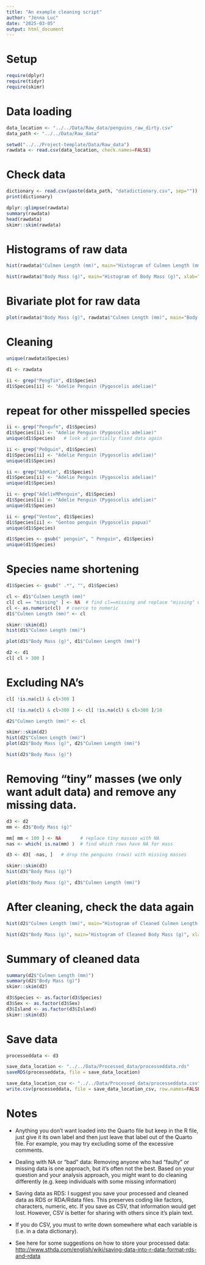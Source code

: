 ```yaml
---
title: "An example cleaning script"
author: "Jenna Luc"
date: "2025-03-05"
output: html_document
---
```



# Setup


```r
require(dplyr) 
require(tidyr) 
require(skimr) 
```


# Data loading 

```r
data_location <- "../../Data/Raw_data/penguins_raw_dirty.csv"
data_path <- "../../Data/Raw_data"
```

```r
setwd("../../Project-template/Data/Raw_data")
rawdata <- read.csv(data_location, check.names=FALSE)
```


# Check data

```r
dictionary <- read.csv(paste(data_path, "datadictionary.csv", sep=""))
print(dictionary)
```


```r
dplyr::glimpse(rawdata)
summary(rawdata)
head(rawdata)
skimr::skim(rawdata)
```
# Histograms of raw data
```r
hist(rawdata$"Culmen Length (mm)", main="Histogram of Culmen Length (mm)", xlab="Culmen Length (mm)", col="lightblue", breaks=30)

hist(rawdata$"Body Mass (g)", main="Histogram of Body Mass (g)", xlab="Body Mass (g)", col="orange", breaks=30)
```

# Bivariate plot for raw data
```r
plot(rawdata$"Body Mass (g)", rawdata$"Culmen Length (mm)", main="Body Mass vs. Culmen Length", xlab="Body Mass (g)", ylab="Culmen Length (mm)", col="yellow", pch=20)
```

# Cleaning


```r
unique(rawdata$Species)
```

```r
d1 <- rawdata
```

```r
ii <- grep("PengTin", d1$Species)
d1$Species[ii] <- "Adelie Penguin (Pygoscelis adeliae)"
```
# repeat for other misspelled species

```r
ii <- grep("Pengufn", d1$Species)
d1$Species[ii] <- "Adelie Penguin (Pygoscelis adeliae)"
unique(d1$Species)   # look at partially fixed data again  
```

```r
ii <- grep("PeOguin", d1$Species)
d1$Species[ii] <- "Adelie Penguin (Pygoscelis adeliae)"
unique(d1$Species)
```

```r
ii <- grep("AdeKie", d1$Species)
d1$Species[ii] <- "Adelie Penguin (Pygoscelis adeliae)"
unique(d1$Species)
```

```r
ii <- grep("AdelieMPenguin", d1$Species)
d1$Species[ii] <- "Adelie Penguin (Pygoscelis adeliae)"
unique(d1$Species)
```

```r
ii <- grep("Ventoo", d1$Species)
d1$Species[ii] <- "Gentoo penguin (Pygoscelis papua)"
unique(d1$Species)
```

```r
d1$Species <- gsub(" penguin", " Penguin", d1$Species)
unique(d1$Species)
```

# Species name shortening 

```r
d1$Species <- gsub(" .*", "", d1$Species)
```

```r
cl <- d1$"Culmen Length (mm)" 
cl[ cl == "missing" ] <- NA  # find cl==missing and replace "missing" with NA
cl <- as.numeric(cl)  # coerce to numeric
d1$"Culmen Length (mm)" <- cl
```

```r
skimr::skim(d1)
hist(d1$"Culmen Length (mm)")
```

```r
plot(d1$"Body Mass (g)", d1$"Culmen Length (mm)")
```

```r
d2 <- d1 
cl[ cl > 300 ] 
```

# Excluding NA's 
```r
cl[ !is.na(cl) & cl>300 ]
```

```r
cl[ !is.na(cl) & cl>300 ] <- cl[ !is.na(cl) & cl>300 ]/10  

d2$"Culmen Length (mm)" <- cl
```

```r
skimr::skim(d2)
hist(d2$"Culmen Length (mm)")
plot(d2$"Body Mass (g)", d2$"Culmen Length (mm)")
```

```r
hist(d2$"Body Mass (g)")
```

# Removing "tiny" masses (we only want adult data) and remove any missing data. 

```r
d3 <- d2
mm <- d3$"Body Mass (g)"

mm[ mm < 100 ] <- NA       # replace tiny masses with NA
nas <- which( is.na(mm) )  # find which rows have NA for mass

d3 <- d3[ -nas, ]   # drop the penguins (rows) with missing masses

skimr::skim(d3)
hist(d3$"Body Mass (g)")

plot(d3$"Body Mass (g)", d3$"Culmen Length (mm)")
```

# After cleaning, check the data again
```r
hist(d2$"Culmen Length (mm)", main="Histogram of Cleaned Culmen Length (mm)", xlab="Culmen Length (mm)", col="lightblue", breaks=30)

hist(d2$"Body Mass (g)", main="Histogram of Cleaned Body Mass (g)", xlab="Body Mass (g)", col="lightgreen", breaks=30)
```

# Summary of cleaned data
```r
summary(d2$"Culmen Length (mm)")
summary(d2$"Body Mass (g)")
skimr::skim(d2)
```


```r
d3$Species <- as.factor(d3$Species)
d3$Sex <- as.factor(d3$Sex)
d3$Island <- as.factor(d3$Island)  
skimr::skim(d3)
```

# Save data

```r
processeddata <- d3
```


```r
save_data_location <- "../../Data/Processed_data/processeddata.rds"
saveRDS(processeddata, file = save_data_location)

save_data_location_csv <- "../../Data/Processed_data/processeddata.csv"
write.csv(processeddata, file = save_data_location_csv, row.names=FALSE)
```


# Notes 

-  Anything you don't want loaded into the Quarto file but 
keep in the R file, just give it its own label and then just leave that label out of the Quarto file. For example, you may try excluding some of the excessive comments. 

-  Dealing with NA or "bad" data:
Removing anyone who had "faulty" or missing data is one approach, but it's often not the best. Based on your question and your analysis approach, you might want to do cleaning differently (e.g. keep individuals with some missing information)

-  Saving data as RDS:
I suggest you save your processed and cleaned data as RDS or RDA/Rdata files.  This preserves coding like factors, characters, numeric, etc.  If you save as CSV, that information would get lost.
However, CSV is better for sharing with others since it's plain text. 

-  If you do CSV, you must to write down somewhere what each variable is (i.e. in a data dictionary).

-  See here for some suggestions on how to store your processed data:
<http://www.sthda.com/english/wiki/saving-data-into-r-data-format-rds-and-rdata>
